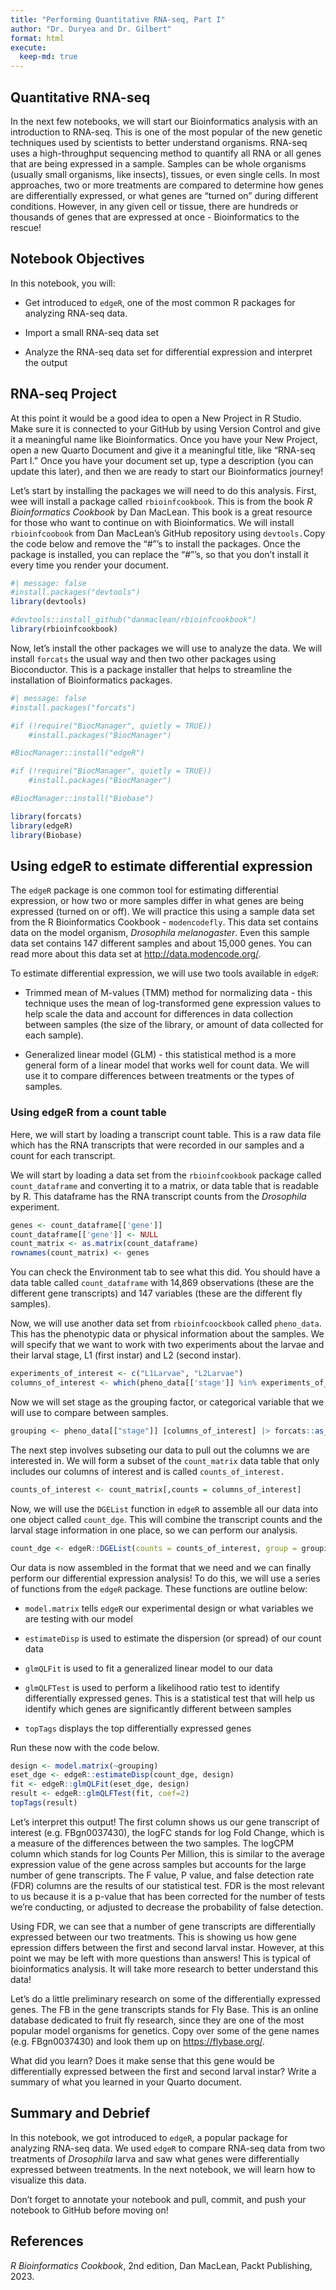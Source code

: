 ```yaml
---
title: "Performing Quantitative RNA-seq, Part I"
author: "Dr. Duryea and Dr. Gilbert"
format: html
execute:
  keep-md: true
---
```


## Quantitative RNA-seq

In the next few notebooks, we will start our Bioinformatics analysis with an introduction to RNA-seq. This is one of the most popular of the new genetic techniques used by scientists to better understand organisms. RNA-seq uses a high-throughput sequencing method to quantify all RNA or all genes that are being expressed in a sample. Samples can be whole organisms (usually small organisms, like insects), tissues, or even single cells. In most approaches, two or more treatments are compared to determine how genes are differentially expressed, or what genes are "turned on" during different conditions. However, in any given cell or tissue, there are hundreds or thousands of genes that are expressed at once - Bioinformatics to the rescue!

## Notebook Objectives

In this notebook, you will:

-   Get introduced to `edgeR`, one of the most common R packages for analyzing RNA-seq data.

-   Import a small RNA-seq data set

-   Analyze the RNA-seq data set for differential expression and interpret the output

## RNA-seq Project

At this point it would be a good idea to open a New Project in R Studio. Make sure it is connected to your GitHub by using Version Control and give it a meaningful name like Bioinformatics. Once you have your New Project, open a new Quarto Document and give it a meaningful title, like "RNA-seq Part I." Once you have your document set up, type a description (you can update this later), and then we are ready to start our Bioinformatics journey!

Let's start by installing the packages we will need to do this analysis. First, wee will install a package called `rbioinfcookbook`. This is from the book *R Bioinformatics Cookbook* by Dan MacLean. This book is a great resource for those who want to continue on with Bioinformatics. We will install `rbioinfcoobook` from Dan MacLean's GitHub repository using `devtools.`Copy the code below and remove the "\#"'s to install the packages. Once the package is installed, you can replace the "\#"'s, so that you don't install it every time you render your document.

```r
#| message: false
#install.packages("devtools")
library(devtools)

#devtools::install_github("danmaclean/rbioinfcookbook")
library(rbioinfcookbook)

```

Now, let's install the other packages we will use to analyze the data. We will install `forcats` the usual way and then two other packages using Bioconductor. This is a package installer that helps to streamline the installation of Bioinformatics packages.

```r
#| message: false
#install.packages("forcats")

#if (!require("BiocManager", quietly = TRUE))
    #install.packages("BiocManager")

#BiocManager::install("edgeR")

#if (!require("BiocManager", quietly = TRUE))
    #install.packages("BiocManager")

#BiocManager::install("Biobase")

library(forcats)
library(edgeR)
library(Biobase)

```

## Using edgeR to estimate differential expression

The `edgeR` package is one common tool for estimating differential expression, or how two or more samples differ in what genes are being expressed (turned on or off). We will practice this using a sample data set from the R Bioinformatics Cookbook - `modencodefly`. This data set contains data on the model organism, *Drosophila melanogaster*. Even this sample data set contains 147 different samples and about 15,000 genes. You can read more about this data set at <http://data.modencode.org/>.

To estimate differential expression, we will use two tools available in `edgeR`:

-   Trimmed mean of M-values (TMM) method for normalizing data - this technique uses the mean of log-transformed gene expression values to help scale the data and account for differences in data collection between samples (the size of the library, or amount of data collected for each sample).

-   Generalized linear model (GLM) - this statistical method is a more general form of a linear model that works well for count data. We will use it to compare differences between treatments or the types of samples.

### Using edgeR from a count table

Here, we will start by loading a transcript count table. This is a raw data file which has the RNA transcripts that were recorded in our samples and a count for each transcript.

We will start by loading a data set from the `rbioinfcookbook` package called `count_dataframe` and converting it to a matrix, or data table that is readable by R. This dataframe has the RNA transcript counts from the *Drosophila* experiment.

```r
genes <- count_dataframe[['gene']]
count_dataframe[['gene']] <- NULL
count_matrix <- as.matrix(count_dataframe)
rownames(count_matrix) <- genes
```

You can check the Environment tab to see what this did. You should have a data table called `count_dataframe` with 14,869 observations (these are the different gene transcripts) and 147 variables (these are the different fly samples).

Now, we will use another data set from `rbioinfcoockbook` called `pheno_data`. This has the phenotypic data or physical information about the samples. We will specify that we want to work with two experiments about the larvae and their larval stage, L1 (first instar) and L2 (second instar).

```r
experiments_of_interest <- c("L1Larvae", "L2Larvae")
columns_of_interest <- which(pheno_data[['stage']] %in% experiments_of_interest)
```

Now we will set stage as the grouping factor, or categorical variable that we will use to compare between samples.

```r
grouping <- pheno_data[["stage"]] [columns_of_interest] |> forcats::as_factor()
```

The next step involves subseting our data to pull out the columns we are interested in. We will form a subset of the `count_matrix` data table that only includes our columns of interest and is called `counts_of_interest.`

```r
counts_of_interest <- count_matrix[,counts = columns_of_interest]
```

Now, we will use the `DGEList` function in `edgeR` to assemble all our data into one object called `count_dge`. This will combine the transcript counts and the larval stage information in one place, so we can perform our analysis.

```r
count_dge <- edgeR::DGEList(counts = counts_of_interest, group = grouping)
```

Our data is now assembled in the format that we need and we can finally perform our differential expression analysis! To do this, we will use a series of functions from the `edgeR` package. These functions are outline below:

-   `model.matrix` tells `edgeR` our experimental design or what variables we are testing with our model

-   `estimateDisp` is used to estimate the dispersion (or spread) of our count data

-   `glmQLFit` is used to fit a generalized linear model to our data

-   `glmQLFTest` is used to perform a likelihood ratio test to identify differentially expressed genes. This is a statistical test that will help us identify which genes are significantly different between samples

-   `topTags` displays the top differentially expressed genes

Run these now with the code below.

```r
design <- model.matrix(~grouping)
eset_dge <- edgeR::estimateDisp(count_dge, design)
fit <- edgeR::glmQLFit(eset_dge, design)
result <- edgeR::glmQLFTest(fit, coef=2)
topTags(result)
```

Let's interpret this output! The first column shows us our gene transcript of interest (e.g. FBgn0037430), the logFC stands for log Fold Change, which is a measure of the differences between the two samples. The logCPM column which stands for log Counts Per Million, this is similar to the average expression value of the gene across samples but accounts for the large number of gene transcripts. The F value, P value, and false detection rate (FDR) columns are the results of our statistical test. FDR is the most relevant to us because it is a p-value that has been corrected for the number of tests we're conducting, or adjusted to decrease the probability of false detection.

Using FDR, we can see that a number of gene transcripts are differentially expressed between our two treatments. This is showing us how gene epression differs between the first and second larval instar. However, at this point we may be left with more questions than answers! This is typical of bioinformatics analysis. It will take more research to better understand this data!

Let's do a little preliminary research on some of the differentially expressed genes. The FB in the gene transcripts stands for Fly Base. This is an online database dedicated to fruit fly research, since they are one of the most popular model organisms for genetics. Copy over some of the gene names (e.g. FBgn0037430) and look them up on <https://flybase.org/>.

What did you learn? Does it make sense that this gene would be differentially expressed between the first and second larval instar? Write a summary of what you learned in your Quarto document.

## Summary and Debrief

In this notebook, we got introduced to `edgeR`, a popular package for analyzing RNA-seq data. We used `edgeR` to compare RNA-seq data from two treatments of *Drosophila* larva and saw what genes were differentially expressed between treatments. In the next notebook, we will learn how to visualize this data.

Don't forget to annotate your notebook and pull, commit, and push your notebook to GitHub before moving on!

## References

*R Bioinformatics Cookbook*, 2nd edition, Dan MacLean, Packt Publishing, 2023.
